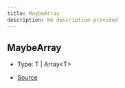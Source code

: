 ```yaml
---
title: MaybeArray
description: No description provided
---
```


## MaybeArray

- Type: T \| Array\<T>

- [Source](https://github.com/underctrl-io/commandkit/blob/f8cc07d11d2ae5ed7f529adff1649936223e27b2/packages/commandkit/src/components/common/types.ts#L1)
